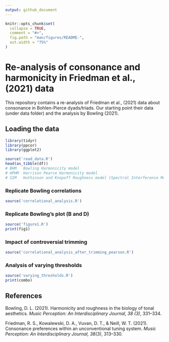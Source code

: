 ```yaml
---
output: github_document
---
```


<!-- README.md is generated from README.Rmd. Please edit that file -->

```r
knitr::opts_chunk$set(
  collapse = TRUE,
  comment = "#>",
  fig.path = "man/figures/README-",
  out.width = "75%"
)
```

# Re-analysis of consonance and harmonicity in Friedman et al., (2021) data

<!-- badges: start -->
<!-- badges: end -->

This repository contains a re-analysis of Friedman et al., (2021) data about consonance in Bohlen-Pierce dyads/triads. Our starting point their data (under data folder) and the analysis by Bowling (2021).

## Loading the data

```r
library(tidyr)
library(ppcor)
library(ggplot2)

source('read_data.R')
head(as_tibble(df))
# BHM   Bowling Harmonicity model
# HPHM  Harrison Pearce Harmonicity model
# SIM   Huthinson and Knopoff Roughness model (Spectral Interference Model)
```
### Replicate Bowling correlations
```r
source('correlational_analysis.R')
```

### Replicate Bowling's plot (B and D)

```r
source('figure1.R')
print(fig1)
```

### Impact of controversial trimming

```r
source('correlational_analysis_after_trimming_pearson.R')
```

### Analysis of varying thresholds
```r
source('varying_thresholds.R')
print(combo)
```

## References

Bowling, D. L. (2021). Harmonicity and roughness in the biology of tonal aesthetics. _Music Perception: An Interdisciplinary Journal, 38 (3)_, 331–334.

Friedman, R. S., Kowalewski, D. A., Vuvan, D. T., & Neill, W. T. (2021). Consonance preferences within an unconventional tuning system. _Music Perception: An Interdisciplinary Journal, 38(3)_, 313–330.


